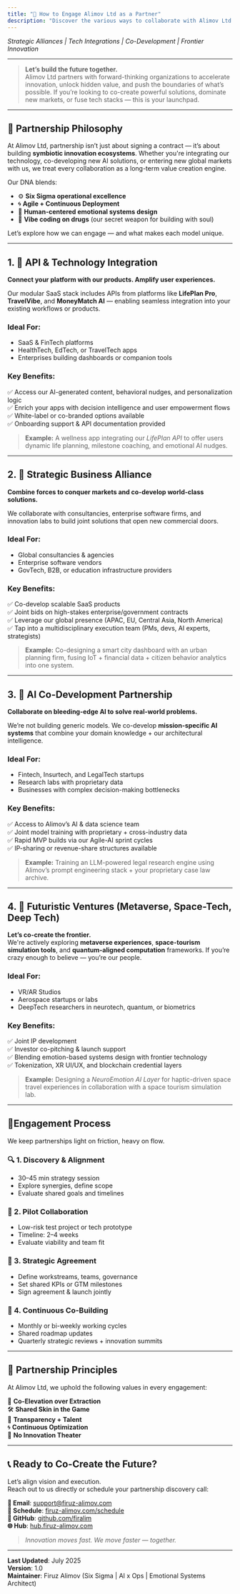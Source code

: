 ```yaml
---
title: "🤝 How to Engage Alimov Ltd as a Partner"
description: "Discover the various ways to collaborate with Alimov Ltd — from strategic alliances to API integrations, AI co-development, and frontier tech ventures. Learn how we co-create exponential value."
---
```


*Strategic Alliances | Tech Integrations | Co-Development | Frontier Innovation*

---

> **Let’s build the future together.**  
> Alimov Ltd partners with forward-thinking organizations to accelerate innovation, unlock hidden value, and push the boundaries of what’s possible. If you’re looking to co-create powerful solutions, dominate new markets, or fuse tech stacks — this is your launchpad.

---

## 🧭 Partnership Philosophy

At Alimov Ltd, partnership isn’t just about signing a contract — it’s about building **symbiotic innovation ecosystems**. Whether you're integrating our technology, co-developing new AI solutions, or entering new global markets with us, we treat every collaboration as a long-term value creation engine.

Our DNA blends:
- ⚙️ **Six Sigma operational excellence**
- 🌀 **Agile + Continuous Deployment**
- 🧠 **Human-centered emotional systems design**
- 🚀 **Vibe coding on drugs** (our secret weapon for building with soul)

Let’s explore how we can engage — and what makes each model unique.

---

## 1. 🔗 API & Technology Integration

**Connect your platform with our products. Amplify user experiences.**

Our modular SaaS stack includes APIs from platforms like **LifePlan Pro**, **TravelVibe**, and **MoneyMatch AI** — enabling seamless integration into your existing workflows or products.

### Ideal For:
- SaaS & FinTech platforms
- HealthTech, EdTech, or TravelTech apps
- Enterprises building dashboards or companion tools

### Key Benefits:
✅ Access our AI-generated content, behavioral nudges, and personalization logic  
✅ Enrich your apps with decision intelligence and user empowerment flows  
✅ White-label or co-branded options available  
✅ Onboarding support & API documentation provided

> **Example:** A wellness app integrating our *LifePlan API* to offer users dynamic life planning, milestone coaching, and emotional AI nudges.

---

## 2. 🤝 Strategic Business Alliance

**Combine forces to conquer markets and co-develop world-class solutions.**

We collaborate with consultancies, enterprise software firms, and innovation labs to build joint solutions that open new commercial doors.

### Ideal For:
- Global consultancies & agencies
- Enterprise software vendors
- GovTech, B2B, or education infrastructure providers

### Key Benefits:
✅ Co-develop scalable SaaS products  
✅ Joint bids on high-stakes enterprise/government contracts  
✅ Leverage our global presence (APAC, EU, Central Asia, North America)  
✅ Tap into a multidisciplinary execution team (PMs, devs, AI experts, strategists)

> **Example:** Co-designing a smart city dashboard with an urban planning firm, fusing IoT + financial data + citizen behavior analytics into one system.

---

## 3. 🧠 AI Co-Development Partnership

**Collaborate on bleeding-edge AI to solve real-world problems.**

We’re not building generic models. We co-develop **mission-specific AI systems** that combine your domain knowledge + our architectural intelligence.

### Ideal For:
- Fintech, Insurtech, and LegalTech startups  
- Research labs with proprietary data  
- Businesses with complex decision-making bottlenecks

### Key Benefits:
✅ Access to Alimov’s AI & data science team  
✅ Joint model training with proprietary + cross-industry data  
✅ Rapid MVP builds via our Agile-AI sprint cycles  
✅ IP-sharing or revenue-share structures available

> **Example:** Training an LLM-powered legal research engine using Alimov’s prompt engineering stack + your proprietary case law archive.

---

## 4. 🚀 Futuristic Ventures (Metaverse, Space-Tech, Deep Tech)

**Let’s co-create the frontier.**  
We're actively exploring **metaverse experiences**, **space-tourism simulation tools**, and **quantum-aligned computation** frameworks. If you’re crazy enough to believe — you’re our people.

### Ideal For:
- VR/AR Studios
- Aerospace startups or labs
- DeepTech researchers in neurotech, quantum, or biometrics

### Key Benefits:
✅ Joint IP development  
✅ Investor co-pitching & launch support  
✅ Blending emotion-based systems design with frontier technology  
✅ Tokenization, XR UI/UX, and blockchain credential layers

> **Example:** Designing a *NeuroEmotion AI Layer* for haptic-driven space travel experiences in collaboration with a space tourism simulation lab.

---

## 🚦Engagement Process

We keep partnerships light on friction, heavy on flow.

### 🔍 1. Discovery & Alignment
- 30–45 min strategy session  
- Explore synergies, define scope  
- Evaluate shared goals and timelines  

### 🧪 2. Pilot Collaboration
- Low-risk test project or tech prototype  
- Timeline: 2–4 weeks  
- Evaluate viability and team fit  

### 🤝 3. Strategic Agreement
- Define workstreams, teams, governance  
- Set shared KPIs or GTM milestones  
- Sign agreement & launch jointly  

### 🔁 4. Continuous Co-Building
- Monthly or bi-weekly working cycles  
- Shared roadmap updates  
- Quarterly strategic reviews + innovation summits  

---

## 🔐 Partnership Principles

At Alimov Ltd, we uphold the following values in every engagement:

🧬 **Co-Elevation over Extraction**  
🛠️ **Shared Skin in the Game**  
🧠 **Transparency + Talent**  
🌀 **Continuous Optimization**  
🚫 **No Innovation Theater**

---

## 📞 Ready to Co-Create the Future?

Let’s align vision and execution.  
Reach out to us directly or schedule your partnership discovery call:

**📧 Email**: [support@firuz-alimov.com](mailto:support@firuz-alimov.com)  
**📅 Schedule**: [firuz-alimov.com/schedule](https://firuz-alimov.com/schedule)  
**🔗 GitHub**: [github.com/firalim](https://github.com/firalim)  
**🌐 Hub**: [hub.firuz-alimov.com](https://hub.firuz-alimov.com)

> _Innovation moves fast. We move faster — together._

---

**Last Updated**: July 2025  
**Version**: 1.0  
**Maintainer**: Firuz Alimov (Six Sigma | AI x Ops | Emotional Systems Architect)
